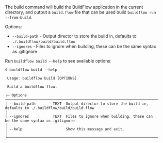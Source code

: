 The build command will build the BuildFlow application in the current directory, and output a `build.flow` file that can be used build `buildflow run --from-build`.

Options:
- `--build-path` - Output director to store the build in, defaults to `./.buildflow/build/build.flow`
- `--ignores` - Files to ignore when building, these can be the same syntax as .gitignore

Run `buildflow build --help` to see available options:

```
$ buildflow build --help
                                                                                                                                              
 Usage: buildflow build [OPTIONS]                                                                                                             
                                                                                                                                              
 Build a buildflow flow.                                                                                                                      
                                                                                                                                              
╭─ Options ──────────────────────────────────────────────────────────────────────────────────────────────────────────────────────────────────╮
│ --build-path        TEXT  Output director to store the build in, defaults to ./.buildflow/build/build.flow                                 │
│ --ignores           TEXT  Files to ignore when building, these can be the same syntax as .gitignore                                        │
│ --help                    Show this message and exit.                                                                                      │
╰────────────────────────────────────────────────────────────────────────────────────────────────────────────────────────────────────────────╯
```